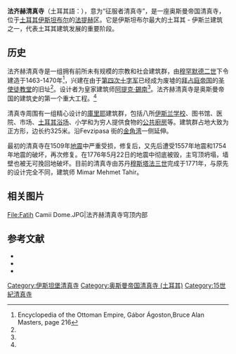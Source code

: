 {{NoteTA
|T=zh-cn:法齐赫清真寺; zh-tw:法提赫清真寺; zh-hk:法提赫清真寺
|G1=地名
|1=zh-cn:法齐赫清真寺; zh-tw:法提赫清真寺; zh-hk:法提赫清真寺
|2=
}}
{{Infobox religious building
| building_name         = 法齐赫清真寺
| infobox_width         = 300px
| image                 = FatihMosque.jpg
| image_size            = 300px
| location              = [[土耳其|土耳其]][[伊斯坦布尔|伊斯坦布尔]]
| geo                   = {{coord|41|1|11|N|28|56|59|E|region:TR-34_type:landmark}}
| religious_affiliation = [[伊斯兰教|伊斯兰教]]
| architecture          = yes
| architect             = [[阿提克·錫南|阿提克·錫南]], Mimar Mehmet Tahir
| architecture_type     = 清真寺
| groundbreaking        = 1463
| year_completed        = 1771（地震後重建）
| dome_dia_inner        = {{convert|26|m|ft|sp=us}}
| minaret_quantity      = 2
| materials             = [[花岗岩|花岗岩]]、[[大理石|大理石]]
}}
'''法齐赫清真寺'''（土耳其語：''{{lang|tr|Fatih Camii}}''），意为“征服者清真寺”，是一座奥斯曼帝国清真寺，位于[[土耳其|土耳其]][[伊斯坦布尔|伊斯坦布尔]]的[[法提赫|法提赫]]区。它是伊斯坦布尔最大的土耳其 - 伊斯兰建筑之一，代表土耳其建筑发展的重要阶段。

==历史==
法齐赫清真寺是一组拥有前所未有规模的宗教和社会建筑群，由[[穆罕默德二世_(奥斯曼帝国)|穆罕默德二世]]下令建造于1463-1470年<ref name="ottoman">Encyclopedia of the Ottoman Empire, Gábor Ágoston,Bruce Alan Masters, page 216</ref>，兴建在由于[[第四次十字军|第四次十字军]]已经成为废墟的[[拜占庭帝国|拜占庭帝国]]的[[圣使徒教堂|圣使徒教堂]]的旧址<ref name="ottoman"/>。设计者为皇家建筑师[[阿提克·錫南|阿提克·錫南]]<ref name="ottoman"/>。法齐赫清真寺是奥斯曼帝国的建筑史的第一个重大工程。<ref name="ottoman"/>

清真寺周围有一组精心设计的[[庫里耶|庫里耶]]建筑群，包括八所[[伊斯兰学校|伊斯兰学校]]、图书馆、医院、市场、[[土耳其浴|土耳其浴场]]、小学和为穷人提供食物的[[公共廚房|公共廚房]]等。建筑群占地大致为正方形，边长约325米。沿Fevzipasa 街的[[金角湾|金角湾]]一侧延伸。 

最初的清真寺在1509年[[地震|地震]]中严重受损，修复后，又先后遭受1557年地震和1754年地震的破坏，再次修复。在1776年5月22日的地震中彻底被毁，主穹顶坍塌，墙壁也被无可挽回地破坏。目前的清真寺由苏丹[[穆斯塔法三世|穆斯塔法三世]]完成于1771年，与原先的设计完全不同，建筑师 Mimar Mehmet Tahir。

== 相关图片 ==
<gallery>
File:Fatih Camii Dome.JPG|法齐赫清真寺穹顶内部
</gallery>

==参考文献==
{{reflist}}
*{{cite book
 | last = Freely
 | first = John
 | year = 2000
 | title = Blue Guide Istanbul
| publisher = W. W. Norton & Company
 | location = 
 | isbn = 0393320146
}} 
*{{cite book
 | last = Babinger 
 | first = Franz
 | year = 1992
 | title = Mehmed the Conqueror and His Time
| publisher = Princeton University Press
 | location = 
 | isbn = 0691010781
}}  
*{{cite book
 | last = Cruikshank
 | first = Dan
 | year = 1996
 | title = Sir Banister Fletcher's A History of Architecture.
| publisher = Architectural Press
 | location = 
 | isbn = 0750622679
}}
{{commonscat|Fatih Mosque}}
{{土耳其清真寺}}

[[Category:伊斯坦堡清真寺|Category:伊斯坦堡清真寺]]
[[Category:奥斯曼帝国清真寺_(土耳其)|Category:奥斯曼帝国清真寺 (土耳其)]]
[[Category:15世紀清真寺|Category:15世紀清真寺]]